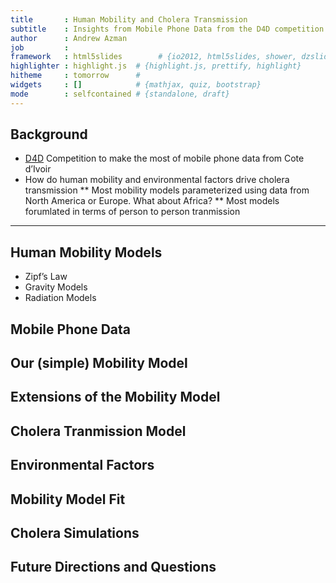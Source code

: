 ```yaml
---
title       : Human Mobility and Cholera Transmission
subtitle    : Insights from Mobile Phone Data from the D4D competition
author      : Andrew Azman
job         : 
framework   : html5slides        # {io2012, html5slides, shower, dzslides, ...}
highlighter : highlight.js  # {highlight.js, prettify, highlight}
hitheme     : tomorrow      # 
widgets     : []            # {mathjax, quiz, bootstrap}
mode        : selfcontained # {standalone, draft}
---
```


## Background

* [D4D](http://d4d.org) Competition to make the most of mobile phone data from Cote d'Ivoir
* How do human mobility and environmental factors drive cholera transmission
** Most mobility models parameterized using data from North America or Europe.  What about Africa? 
** Most models forumlated in terms of person to person tranmission

---

## Human Mobility Models

* Zipf's Law
* Gravity Models
* Radiation Models

## Mobile Phone Data

## Our (simple) Mobility Model

## Extensions of the Mobility Model

## Cholera Tranmission Model

## Environmental Factors

## Mobility Model Fit

## Cholera Simulations

## Future Directions and Questions



